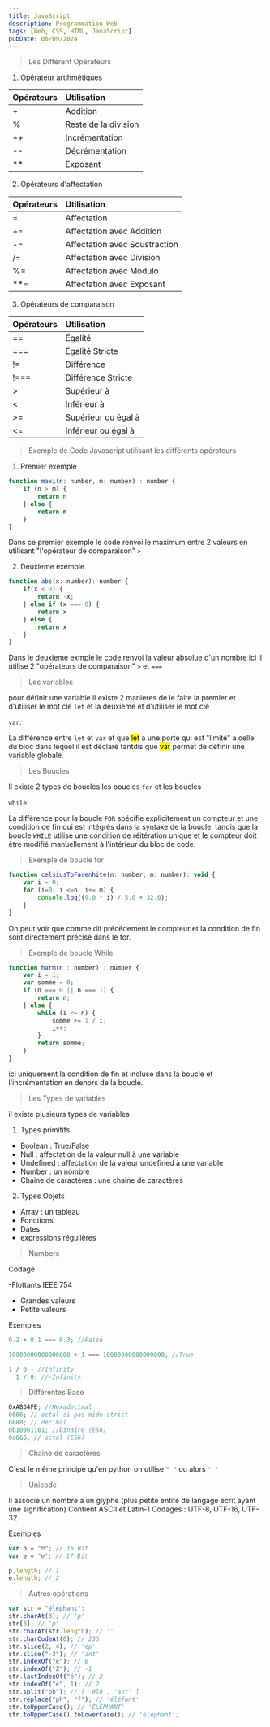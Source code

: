 ```yaml
---
title: JavaScript
description: Programmation Web
tags: [Web, CSS, HTML, JavaScript]
pubDate: 06/09/2024
---
```


> Les Différent Opérateurs

1. Opérateur artihmétiques

| Opérateurs | Utilisation          |
| :--------- | :------------------- |
| +          | Addition             |
| %          | Reste de la division |
| ++         | Incrémentation       |
| --         | Décrémentation       |
| \*\*       | Exposant             |

2. Opérateurs d'affectation

| Opérateurs | Utilisation                   |
| :--------- | :---------------------------- |
| =          | Affectation                   |
| +=         | Affectation avec Addition     |
| -=         | Affectation avec Soustraction |
| /=         | Affectation avec Division     |
| %=         | Affectation avec Modulo       |
| \*\*=      | Affectation avec Exposant     |

3. Opérateurs de comparaison

| Opérateurs | Utilisation         |
| :--------- | :------------------ |
| ==         | Égalité             |
| ===        | Égalité Stricte     |
| !=         | Différence          |
| !===       | Différence Stricte  |
| >          | Supérieur à         |
| \<         | Inférieur à         |
| >=         | Supérieur ou égal à |
| \<=        | Inférieur ou égal à |

> Exemple de Code Javascript utilisant les différents opérateurs

1. Premier exemple

```javascript
function maxi(n: number, m: number) : number {
    if (n > m) {
        return n
    } else {
        return m
    }
}
```

Dans ce premier exemple le code renvoi le maximum entre 2 valeurs en utilisant
"l'opérateur de comparaison" <code>></code>

2. Deuxieme exemple

```javascript
function abs(x: number): number {
    if(x < 0) {
        return -x;
    } else if (x === 0) {
        return x
    } else {
        return x
    }
}
```

Dans le deuxieme exmple le code renvoi la valeur absolue d'un nombre ici il
utilise 2 "opérateurs de comparaison" <code>></code> et <code>===</code>

> Les variables

pour définir une variable il existe 2 manieres de le faire la premier et
d'utiliser le mot clé <code>let</code> et la deuxieme et d'utiliser le mot clé

<code>var</code>.

La différence entre <code>let</code> et <code>var</code> et que <mark>let</mark>
a une porté qui est "limité" a celle du bloc dans lequel il est déclaré tantdis
que <mark>var</mark> permet de définir une variable globale.

> Les Boucles

Il existe 2 types de boucles les boucles <code>for</code> et les boucles

<code>while</code>.

La différence pour la boucle <code>FOR</code> spécifie explicitement un compteur
et une condition de fin qui est intégrés dans la syntaxe de la boucle, tandis
que la boucle <code>WHILE</code> utilise une condition de réitération unique et
le compteur doit être modifié manuellement à l'intérieur du bloc de code.

> Exemple de boucle for

```javascript
function celsiusToFarenhite(n: number, m: number): void {
    var i = 0;
    for (i=0; i <=n; i+= m) {
        console.log((9.0 * i) / 5.0 + 32.0);
    }
}
```

On peut voir que comme dit précédement le compteur et la condition de fin sont
directement précisé dans le for.

> Exemple de boucle While

```javascript
function harm(n : number) : number {
    var i = 1;
    var somme = 0;
    if (n === 0 || n === 1) {
        return n;
    } else {
        while (i <= n) {
            somme += 1 / i;
            i++;
        }
        return somme;
    }
}
```

ici uniquement la condition de fin et incluse dans la boucle et l'incrémentation
en dehors de la boucle.

> Les Types de variables

il existe plusieurs types de variables

1. Types primitifs

- Boolean : True/False
- Null : affectation de la valeur null à une variable
- Undefined : affectation de la valeur undefined à une variable
- Number : un nombre
- Chaine de caractères : une chaine de caractères

2. Types Objets

- Array : un tableau
- Fonctions
- Dates
- expressions régulières

> Numbers

Codage

-Flottants IEEE 754

- Grandes valeurs
- Petite valeurs

Exemples

```js
0.2 + 0.1 === 0.3; //False

10000000000000000 + 1 === 10000000000000000; //True

1 / 0 - //Infinity
  1 / 0; //-Infinity
```

> Différentes Base

```js
OxAB34FE; //Hexadecimal
0666; // octal si pas mide strict
0888; // décimal
0b10001101; //binaire (ES6)
0o666; // octal (ES6)
```

> Chaine de caractères

C'est le même principe qu'en python on utilise <code>" "</code> ou alors <code>'
'</code>

> Unicode

Il associe un nombre a un glyphe (plus petite entité de langage écrit ayant une
signification) Contient ASCII et Latin-1 Codages : UTF-8, UTF-16, UTF-32

Exemples

```js
var p = "π"; // 16 Bit
var e = "𝑒"; // 17 Bit

p.length; // 1
e.length; // 2
```

> Autres opérations

```js
var str = "éléphant";
str.charAt(3); // 'p'
str[3]; // 'p'
str.charAt(str.length); // ''
str.charCodeAt(0); // 233
str.slice(2, 4); // 'ép'
str.slice("-3"); // 'ant'
str.indexOf("é"); // 0
str.indexOf("Z"); // -1
str.lastIndexOf("é"); // 2
str.indexOf("é", 1); // 2
str.split("ph"); // [ 'élé', 'ant' ]
str.replace("ph", "f"); // 'éléfant'
str.toUpperCase(); // 'ÉLÉPHANT'
str.toUpperCase().toLowerCase(); // 'éléphant';
```

